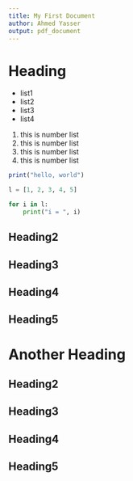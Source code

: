 ```yaml
---
title: My First Document
author: Ahmed Yasser
output: pdf_document
---
```


\tableofcontents

# Heading


* list1
* list2
* list3
* list4

1. this is number list
2. this is number list
3. this is number list
4. this is number list
   

```r
print("hello, world")
```



```python
l = [1, 2, 3, 4, 5]

for i in l: 
    print("i = ", i)
```

## Heading2
## Heading3
## Heading4
## Heading5

# Another Heading
## Heading2
## Heading3
## Heading4
## Heading5